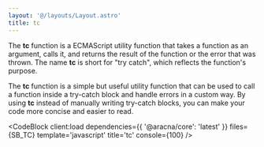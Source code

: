 ```yaml
---
layout: '@/layouts/Layout.astro'
title: tc
---
```



The **tc** function is a ECMAScript utility function that takes a function as an argument, calls it, and returns the result of the function or the error that was thrown. The name **tc** is short for "try catch", which reflects the function's purpose.

The **tc** function is a simple but useful utility function that can be used to call a function inside a try-catch block and handle errors in a custom way. By using **tc** instead of manually writing try-catch blocks, you can make your code more concise and easier to read.

<CodeBlock
  client:load
  dependencies={{ '@aracna/core': 'latest' }}
  files={SB_TC}
  template='javascript'
  title='tc'
  console={100}
/>
